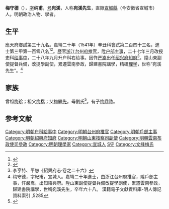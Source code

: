 {{明清人物信息框
| 姓名 = 梅守德
| 原名 =
| 圖片名稱= 
| 圖片大小 =
| 圖片說明 = 
| 最高職務 = 雲南布政使司參政
| 國家 = 大明 
| 爵位 =
| 籍貫 = 直隸寧國府宣城縣
| 族裔 = 
| 旗籍 = 
| 字號 = 字純甫，號宛溪
| 諡號 =
| 出生日期 = 正德五年（1510年）
| 出生地點 = 直隸宣城縣
| 逝世日期 = 萬曆五年（1577年）
| 逝世地點 = 直隸宣城縣
| 墓葬 =
| 配偶 = 
| 親屬 = （子）[[梅鼎祚|梅鼎祚]]
| 出身 =
* 嘉靖二十年辛丑科同進士出身
| 經歷 =
| 著作 =  
}}
'''梅守德'''（{{bd|1510年||1577年|catIdx=M梅}}），[[表字|字]]'''纯甫'''，[[号|号]]'''宛溪'''，人称'''宛溪先生'''，直隸[[宣城縣|宣城縣]]（今安徽省宣城市）人。明朝政治人物、學者。

== 生平 ==
應天府鄉試第三十九名。嘉靖二十年（1541年）辛丑科會試第二百四十三名，進士第三甲第一百零八名<ref>{{Cite book|title=《皇明贡举考》卷五|author=[[张朝瑞|张朝瑞]]|publisher=《续修四库全书》史部第828册|year=|isbn=|location=|pages=}}</ref><ref>{{Cite book|title=贡举志五种 上|author=鲁小俊，江俊伟著|publisher=武汉大学出版社|year=2009|isbn=978-7-307-07043-1|location=武汉|pages=}}</ref>。歷官[[浙江|浙江]][[台州府|台州府]][[推官|推官]]，陞[[户部|户部]][[主事|主事]]，二十七年三月改授吏科[[给事中|给事中]]，二十八年九月升户科右给事。因忤[[严嵩|严嵩]]出任[[绍兴府|绍兴府]][[知府|知府]]<ref>李亨特、平恕《紹興府志·卷之二十六》</ref>。陞山東副使提督兵備，改提學副使，累遷雲南參政，歸建書院講學，精研[[理学|理学]]，世称“宛溪先生”。<ref>梅守德，字紀甫，宣城人。嘉靖二十年進士，由浙江台州府推官，陞戶部主事，忤嚴嵩，出知紹興府。陞山東副使提督兵備改提學副使，累遷雲南參政，歸建書院講學，世稱宛溪先生，卒年六十八。	漢籍電子文獻資料庫-明人傳記資料索引 ,5285</ref>

== 家族 ==
曾祖[[梅珍|梅珍]]；祖父[[梅楷|梅楷]]；父[[梅繼先|梅繼先]]。母劉氏<ref>{{Cite book|title=天一阁藏明代科举录选刊 登科录 点校本|author=龚延明主编|publisher=宁波出版社|year=2016|isbn=978-7-5526-2320-8|location=宁波|pages=|quote=《天一閣藏明代科舉錄選刊.登科錄》之《嘉靖二十年辛丑科進士登科錄》}}</ref>。有子[[梅鼎祚|梅鼎祚]]。

==参考文献==
{{reflist}}

{{start box}}
{{s-off}} 
{{s-before|[[陳録|陳録]]<br>湖廣舉人}}
{{s-title|明朝台州府推官|嘉靖二十二年-二十五年}}
{{s-after|[[謝少南|謝少南]]<br>}}
{{s-before|[[沈𡹘|沈𡹘]]}}
{{s-title|明朝紹興府知府|<small>嘉靖二十九年－嘉靖三十三年<br>（1550年－1554年）</small>}}
{{s-after|[[劉錫_(明朝)|劉錫]]}}
{{end box}}

{{嘉靖二十年辛丑科殿試金榜}}

{{DEFAULTSORT:Mei梅}}
[[Category:明朝户科給事中|Category:明朝户科給事中]]
[[Category:明朝台州府推官|Category:明朝台州府推官]]
[[Category:明朝戶部主事|Category:明朝戶部主事]]
[[Category:明朝紹興府知府|Category:明朝紹興府知府]]
[[Category:明朝山東按察司副使|Category:明朝山東按察司副使]]
[[Category:明朝雲南布政使司參政|Category:明朝雲南布政使司參政]]
[[Category:明朝理學家|Category:明朝理學家]]
[[Category:宣城人|Category:宣城人]]
[[Category:梅姓|S守]]
[[Category:文峰梅氏|Category:文峰梅氏]]